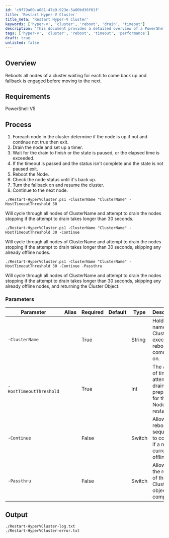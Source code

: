 ```yaml
---
id: 'c9f79a60-a081-47e9-923e-5a00bd36f01f'
title: 'Restart Hyper-V Cluster'
title_meta: 'Restart Hyper-V Cluster'
keywords: ['hyper-v', 'cluster', 'reboot', 'drain', 'timeout']
description: 'This document provides a detailed overview of a PowerShell script designed to reboot all nodes of a Hyper-V cluster sequentially, ensuring each node is fully operational before proceeding to the next. It includes requirements, process steps, parameters, and output logs for monitoring the script execution.'
tags: ['hyper-v', 'cluster', 'reboot', 'timeout', 'performance']
draft: true
unlisted: false
---
```

## Overview

Reboots all nodes of a cluster waiting for each to come back up and fallback is engaged before moving to the next.

## Requirements

PowerShell V5

## Process

1. Foreach node in the cluster determine if the node is up if not and continue not true then exit.
2. Drain the node and set up a timer.
3. Wait for the drain to finish or the state is paused, or the elapsed time is exceeded.
4. If the timeout is passed and the status isn't complete and the state is not paused exit.
5. Reboot the Node.
6. Check the node status until it's back up.
7. Turn the fallback on and resume the cluster.
8. Continue to the next node.

```
./Restart-HyperVCluster.ps1 -ClusterName "ClusterName" -HostTimeoutThreshold 30
```
Will cycle through all nodes of ClusterName and attempt to drain the nodes stopping if the attempt to drain takes longer than 30 seconds.

```
./Restart-HyperVCluster.ps1 -ClusterName "ClusterName" -HostTimeoutThreshold 30 -Continue
```
Will cycle through all nodes of ClusterName and attempt to drain the nodes stopping if the attempt to drain takes longer than 30 seconds, skipping any already offline nodes.

```
./Restart-HyperVCluster.ps1 -ClusterName "ClusterName" -HostTimeoutThreshold 30 -Continue -Passthru
```
Will cycle through all nodes of ClusterName and attempt to drain the nodes stopping if the attempt to drain takes longer than 30 seconds, skipping any already offline nodes, and returning the Cluster Object.

### Parameters

| Parameter                  | Alias | Required | Default | Type   | Description                                                                 |
|----------------------------|-------|----------|---------|--------|-----------------------------------------------------------------------------|
| `-ClusterName`             |       | True     |         | String | Holds the name of the Cluster to execute the reboot command on.           |
| `-HostTimeoutThreshold`    |       | True     |         | Int    | The amount of time to attempt the drain and preparation for the Node restart. |
| `-Continue`                |       | False    |         | Switch | Allows the reboot sequence to continue if a node is currently offline.     |
| `-Passthru`                |       | False    |         | Switch | Allows for the return of the Cluster object upon completion.               |

## Output

```
./Restart-HyperVCluster-log.txt
./Restart-HyperVCluster-error.txt
```













